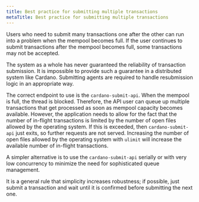 ```yaml
---
title: Best practice for submitting multiple transactions
metaTitle: Best practice for submitting multiple transactions
---
```


Users who need to submit many transactions one after the other can run into a problem when the mempool becomes full. If the user continues to submit transactions after the mempool becomes full, some transactions may not be accepted.

The system as a whole has never guaranteed the reliability of transaction submission. It is impossible to provide such a guarantee in a distributed system like Cardano. Submitting agents are required to handle resubmission logic in an appropriate way.

The correct endpoint to use is the `cardano-submit-api`. When the mempool is full, the thread is blocked. Therefore, the API user can queue up multiple transactions that get processed as soon as mempool capacity becomes available. However, the application needs to allow for the fact that the number of in-flight transactions is limited by the number of open files allowed by the operating system. If this is exceeded, then `cardano-submit-api` just exits, so further requests are not served. Increasing the number of open files allowed by the operating system with `ulimit` will increase the available number of in-flight transactions.

A simpler alternative is to use the `cardano-submit-api` serially or with very low concurrency to minimize the need for sophisticated queue management.

It is a general rule that simplicity increases robustness; if possible, just submit a transaction and wait until it is confirmed before submitting the next one.

